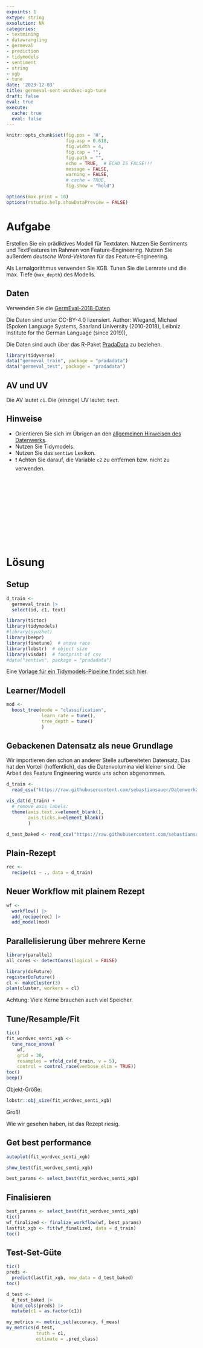 ```yaml
---
expoints: 1
extype: string
exsolution: NA
categories:
- textmining
- datawrangling
- germeval
- prediction
- tidymodels
- sentiment
- string
- xgb
- tune
date: '2023-12-03'
title: germeval-sent-wordvec-xgb-tune
draft: false  
eval: true
execute:
  cache: true
  eval: false
---
```




```r
knitr::opts_chunk$set(fig.pos = 'H',
                      fig.asp = 0.618,
                      fig.width = 4,
                      fig.cap = "", 
                      fig.path = "",
                      echo = TRUE,  # ECHO IS FALSE!!!
                      message = FALSE,
                      warning = FALSE,
                      # cache = TRUE,
                      fig.show = "hold")

options(max.print = 10)
options(rstudio.help.showDataPreview = FALSE)
```



# Aufgabe

Erstellen Sie ein prädiktives Modell für Textdaten. Nutzen Sie Sentiments und TextFeatures im Rahmen von Feature-Engineering.
Nutzen Sie außerdem *deutsche Word-Vektoren* für das Feature-Engineering.

Als Lernalgorithmus verwenden Sie XGB. Tunen Sie die Lernrate und die max. Tiefe (`max_depth`) des Modells.



## Daten

Verwenden Sie die [GermEval-2018-Daten](https://heidata.uni-heidelberg.de/dataset.xhtml?persistentId=doi:10.11588/data/0B5VML).

Die Daten sind unter CC-BY-4.0 lizensiert. Author: Wiegand, Michael (Spoken Language Systems, Saarland University (2010-2018), Leibniz Institute for the German Language (since 2019)),

Die Daten sind auch über das R-Paket [PradaData](https://github.com/sebastiansauer/pradadata/tree/master/data-raw/GermEval-2018-Data-master) zu beziehen.


```r
library(tidyverse)
data("germeval_train", package = "pradadata")
data("germeval_test", package = "pradadata")
```

## AV und UV

Die AV lautet `c1`. Die (einzige) UV lautet: `text`.


## Hinweise

- Orientieren Sie sich im Übrigen an den [allgemeinen Hinweisen des Datenwerks](https://datenwerk.netlify.app/hinweise).
- Nutzen Sie Tidymodels.
- Nutzen Sie das `sentiws` Lexikon.
- ❗ Achten Sie darauf, die Variable `c2` zu entfernen bzw. nicht zu verwenden.





</br>
</br>
</br>
</br>
</br>
</br>
</br>
</br>
</br>
</br>

# Lösung


## Setup

```r
d_train <-
  germeval_train |> 
  select(id, c1, text)
```


```r
library(tictoc)
library(tidymodels)
#library(syuzhet)
library(beepr)
library(finetune)  # anova race
library(lobstr)  # object size
library(visdat)  # footprint of csv
#data("sentiws", package = "pradadata")
```


Eine [Vorlage für ein Tidymodels-Pipeline findet sich hier](https://datenwerk.netlify.app/posts/tidymodels-vorlage2/tidymodels-vorlage2.html).



## Learner/Modell

```r
mod <-
  boost_tree(mode = "classification",
             learn_rate = tune(), 
             tree_depth = tune()
             )
```



## Gebackenen Datensatz als neue Grundlage

Wir importieren den schon an anderer Stelle aufbereiteten Datensatz.
Das hat den Vorteil (hoffentlich), das die Datenvolumina viel kleiner sind.
Die Arbeit des Feature Engineering wurde uns schon abgenommen.

```r
d_train <-
  read_csv("https://raw.githubusercontent.com/sebastiansauer/Datenwerk2/main/data/germeval/germeval_train_recipe_wordvec_senti.csv")
```


```r
vis_dat(d_train) +
  # remove axis labels:
  theme(axis.text.x=element_blank(),
        axis.ticks.x=element_blank() 
        )
```





```r
d_test_baked <- read_csv("https://raw.githubusercontent.com/sebastiansauer/Datenwerk2/main/data/germeval/germeval_test_recipe_wordvec_senti.csv")
```


## Plain-Rezept

```r
rec <- 
  recipe(c1 ~ ., data = d_train)
```




## Neuer Workflow mit plainem Rezept

```r
wf <-
  workflow() |> 
  add_recipe(rec) |> 
  add_model(mod)
```





## Parallelisierung über mehrere Kerne

```r
library(parallel)
all_cores <- detectCores(logical = FALSE)

library(doFuture)
registerDoFuture()
cl <- makeCluster(3)
plan(cluster, workers = cl)
```


Achtung: Viele Kerne brauchen auch viel Speicher.

## Tune/Resample/Fit




```r
tic()
fit_wordvec_senti_xgb <-
  tune_race_anova(
    wf,
    grid = 30,
    resamples = vfold_cv(d_train, v = 5),
    control = control_race(verbose_elim = TRUE))
toc()
beep()
```



Objekt-Größe:

```r
lobstr::obj_size(fit_wordvec_senti_xgb)
```


Groß!

Wie wir gesehen haben, ist das Rezept riesig.



## Get best performance

```r
autoplot(fit_wordvec_senti_xgb)
```


```r
show_best(fit_wordvec_senti_xgb)

best_params <- select_best(fit_wordvec_senti_xgb)
```


## Finalisieren


```r
best_params <- select_best(fit_wordvec_senti_xgb)
tic()
wf_finalized <- finalize_workflow(wf, best_params)
lastfit_xgb <- fit(wf_finalized, data = d_train)
toc()
```


## Test-Set-Güte

```r
tic()
preds <-
  predict(lastfit_xgb, new_data = d_test_baked)
toc()
```


```r
d_test <-
  d_test_baked |> 
  bind_cols(preds) |> 
  mutate(c1 = as.factor(c1))
```


```r
my_metrics <- metric_set(accuracy, f_meas)
my_metrics(d_test,
           truth = c1,
           estimate = .pred_class)
```











